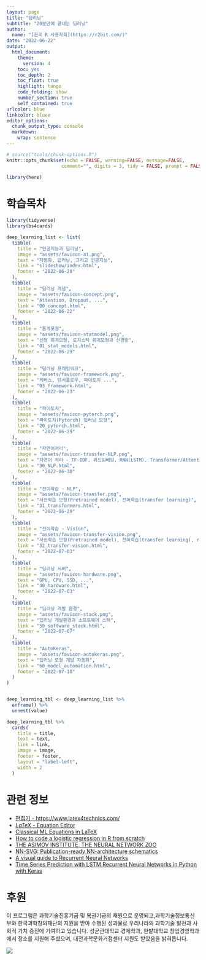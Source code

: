 ```yaml
---
layout: page
title: "딥러닝"
subtitle: "20분만에 끝내는 딥러닝"
author:
  name: "[한국 R 사용자회](https://r2bit.com/)"
date: "2022-06-22"
output:
  html_document: 
    theme:
      version: 4
    toc: yes
    toc_depth: 2
    toc_float: true
    highlight: tango
    code_folding: show
    number_section: true
    self_contained: true
urlcolor: blue
linkcolor: bluee
editor_options: 
  chunk_output_type: console
  markdown: 
    wrap: sentence
---
```


```r
# source("tools/chunk-options.R")
knitr::opts_chunk$set(echo = FALSE, warning=FALSE, message=FALSE,
                    comment="", digits = 3, tidy = FALSE, prompt = FALSE, fig.align = 'center')

library(here)
```


# 학습목차


```r
library(tidyverse)
library(bs4cards)

deep_learning_list <- list(
  tibble(
    title = "인공지능과 딥러닝",
    image = "assets/favicon-ai.png",
    text = "자동화, 딥러닝, 그리고 인공지능",
    link = "slideshow/index.html",
    footer = "2022-06-28"
  ),
  tibble(
    title = "딥러닝 개념",
    image = "assets/favicon-concept.png",
    text = "Attention, Dropout, ...",
    link = "00_concept.html",
    footer = "2022-06-22"
  ),
  tibble(
    title = "통계모형",
    image = "assets/favicon-statmodel.png",
    text = "선형 회귀모형, 로지스틱 회귀모형과 신경망",
    link = "01_stat_models.html",
    footer = "2022-06-29"
  ),
  tibble(
    title = "딥러닝 프레임워크",
    image = "assets/favicon-framework.png",
    text = "케라스, 텐서플로우, 파이토치 ...",
    link = "03_framework.html",
    footer = "2022-06-23"
  ),
  tibble(
    title = "파이토치",
    image = "assets/favicon-pytorch.png",
    text = "파이토치(Pytorch) 딥러닝 모형",
    link = "20_pytorch.html",
    footer = "2022-06-29"
  ),
  tibble(
    title = "자연어처리",
    image = "assets/favicon-transfer-NLP.png",
    text = "자연어 처리 - TF-IDF, 워드임베딩, RNN(LSTM), Transformer/Attention, BERT/GPT, 전이학습, ...",
    link = "30_NLP.html",
    footer = "2022-06-30"
  ),
  tibble(
    title = "전이학습 - NLP",
    image = "assets/favicon-transfer.png",
    text = "사전학습 모형(Pretrained model), 전이학습(transfer learning)",
    link = "31_transformers.html",
    footer = "2022-06-29"
  ),
  tibble(
    title = "전이학습 - Vision",
    image = "assets/favicon-transfer-vision.png",
    text = "사전학습 모형(Pretrained model), 전이학습(transfer learning), resent",
    link = "32_transfer-vision.html",
    footer = "2022-07-03"
  ),
  tibble(
    title = "딥러닝 서버",
    image = "assets/favicon-hardware.png",
    text = "GPU, CPU, SSD, ...",
    link = "40_hardware.html",
    footer = "2022-07-03"
  ),
  tibble(
    title = "딥러닝 개발 환경",
    image = "assets/favicon-stack.png",
    text = "딥러닝 개발환경과 소프트웨어 스택",
    link = "50_software_stack.html",
    footer = "2022-07-07"
  ),
  tibble(
    title = "AutoKeras",
    image = "assets/favicon-autokeras.png",
    text = "딥러닝 모형 개발 자동화",
    link = "60_model_automation.html",
    footer = "2022-07-10"
  )  
)


deep_learning_tbl <- deep_learning_list %>% 
  enframe() %>% 
  unnest(value)

deep_learning_tbl %>% 
  cards(
    title = title,
    text = text,
    link = link,
    image = image,
    footer = footer,
    layout = "label-left", 
    width = 2
  )
```
 
# 관련 정보

- [편집기 - https://www.latex4technics.com/](https://www.latex4technics.com/)
- [$LaTeX$ - Equation Editor](https://www.codecogs.com/latex/eqneditor.php)
- [Classical ML Equations in LaTeX](https://blmoistawinde.github.io/ml_equations_latex/)
- [How to code a logistic regression in R from scratch](https://anderfernandez.com/en/blog/code-logistic-regression-r-from-scratch/)
- [THE ASIMOV INSTITUTE, THE NEURAL NETWORK ZOO](https://www.asimovinstitute.org/neural-network-zoo/)
- [NN-SVG: Publication-ready NN-architecture schematics](https://alexlenail.me/)
- [A visual guide to Recurrent Neural Networks](https://www.analyticsvidhya.com/blog/2021/06/a-visual-guide-to-recurrent-neural-networks/)
- [Time Series Prediction with LSTM Recurrent Neural Networks in Python with Keras](https://machinelearningmastery.com/time-series-prediction-lstm-recurrent-neural-networks-python-keras/)


# 후원

이 프로그램은 과학기술진흥기금 및 복권기금의 재원으로 운영되고,과학기술정보통신부와 한국과학창의재단의 지원을 받아 수행된 성과물로 우리나라의 과학기술 발전과 사회적 가치 증진에 기여하고 있습니다. 성균관대학교 경제학과, 한밭대학교 창업경영학과에서 장소를 지원해 주셨으며, 대전과학문화거점센터 지원도 받았음을 밝혀둡니다.

![](assets/sponsors.jpg)


